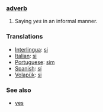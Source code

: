 === [[adverb]] ===

# Saying ''yes'' in an informal manner.

=== Translations ===

*[[Interlingua]]: [[si]]
*[[Italian]]: [[si]]
*[[Portuguese]]: [[sim]]
*[[Spanish]]: [[sí]]
*[[Volapük]]: [[si]]

=== See also ===
*[[yes]]